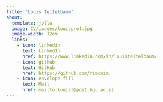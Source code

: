 ```yaml
---
title: "Louis Teitelbaum"
about:
  template: jolla
  image: CV/images/louisprof.jpg
  image-width: 12em
  links:
    - icon: linkedin
      text: LinkedIn
      href: https://www.linkedin.com/in/louisteitelbaum/
    - icon: github
      text: GitHub
      href: https://github.com/rimonim
    - icon: envelope-fill
      text: Mail
      href: mailto:louist@post.bgu.ac.il
---
```

